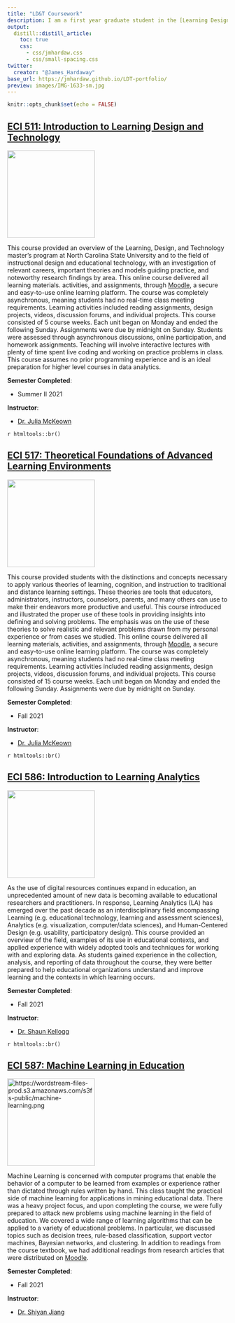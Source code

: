```yaml
---
title: "LD&T Coursework"
description: I am a first year graduate student in the [Learning Design & Technology](https://ced.ncsu.edu/graduate/programs/masters/learning-design-and-technology/) program within the North Carolina State University [College of Education](https://ced.ncsu.edu/). Additionally, I am working towards a [Certificate of Learning Analytics](https://ced.ncsu.edu/graduate/programs/certificate/learning-analytics/). Below is a summary of the coursework I've completed towards my M.Ed.
output:
  distill::distill_article:
    toc: true
    css:
      - css/jmhardaw.css
      - css/small-spacing.css
twitter:
  creator: "@James_Hardaway"
base_url: https://jmhardaw.github.io/LDT-portfolio/
preview: images/IMG-1633-sm.jpg
---
```


```r
knitr::opts_chunk$set(echo = FALSE)
```

## [ECI 511: Introduction to Learning Design and Technology](http://catalog.ncsu.edu/search/?P=ECI%20511)

::: float-left
<img src="images/LDTVenn.jpg" width="200px"/>

This course provided an overview of the Learning, Design, and Technology master's program at North Carolina State University and to the field of instructional design and educational technology, with an investigation of relevant careers, important theories and models guiding practice, and noteworthy research findings by area. This online course delivered all learning materials. activities, and assignments, through [Moodle](https://delta.ncsu.edu/learning-technology/instructional-tools/moodle/), a secure and easy-to-use online learning platform. The course was completely asynchronous, meaning students had no real-time class meeting requirements. Learning activities included reading assignments, design projects, videos, discussion forums, and individual projects. This course consisted of 5 course weeks. Each unit began on Monday and ended the following Sunday. Assignments were due by midnight on Sunday. Students were assessed through asynchronous discussions, online participation, and homework assignments. Teaching will involve interactive lectures with plenty of time spent live coding and working on practice problems in class. This course assumes no prior programming experience and is an ideal preparation for higher level courses in data analytics.
:::

<aside>

**Semester Completed**:

-   Summer II 2021

**Instructor**:

-   [Dr. Julia McKeown](https://ced.ncsu.edu/people/jomckeow/)

</aside>

`r htmltools::br()`

## [ECI 517: Theoretical Foundations of Advanced Learning Environments](http://catalog.ncsu.edu/search/?P=ECI%20517)

::: float-left
<img src="images/theory.jpg" width="200px"/>

This course provided students with the distinctions and concepts necessary to apply various theories of learning, cognition, and instruction to traditional and distance learning settings. These theories are tools that educators, administrators, instructors, counselors, parents, and many others can use to make their endeavors more productive and useful. This course introduced and illustrated the proper use of these tools in providing insights into defining and solving problems. The emphasis was on the use of these theories to solve realistic and relevant problems drawn from my personal experience or from cases we studied. This online course delivered all learning materials, activities, and assignments, through [Moodle](https://delta.ncsu.edu/learning-technology/instructional-tools/moodle/), a secure and easy-to-use online learning platform. The course was completely asynchronous, meaning students had no real-time class meeting requirements. Learning activities included reading assignments, design projects, videos, discussion forums, and individual projects. This course consisted of 15 course weeks. Each unit began on Monday and ended the following Sunday. Assignments were due by midnight on Sunday.
:::

<aside>

**Semester Completed**:

-   Fall 2021

**Instructor**:

-   [Dr. Julia McKeown](https://ced.ncsu.edu/people/jomckeow/)

</aside>

`r htmltools::br()`

## [ECI 586: Introduction to Learning Analytics](http://catalog.ncsu.edu/search/?P=ECI%20586)

::: float-left
<img src="images/stickers.jpg" width="200px"/>

As the use of digital resources continues expand in education, an unprecedented amount of new data is becoming available to educational researchers and practitioners. In response, Learning Analytics (LA) has emerged over the past decade as an interdisciplinary field encompassing Learning (e.g. educational technology, learning and assessment sciences), Analytics (e.g. visualization, computer/data sciences), and Human-Centered Design (e.g. usability, participatory design). This course provided an overview of the field, examples of its use in educational contexts, and applied experience with widely adopted tools and techniques for working with and exploring data. As students gained experience in the collection, analysis, and reporting of data throughout the course, they were better prepared to help educational organizations understand and improve learning and the contexts in which learning occurs.
:::

<aside>

**Semester Completed**:

-   Fall 2021

**Instructor**:

-   [Dr. Shaun Kellogg](https://ced.ncsu.edu/people/sbkellog/)

</aside>

`r htmltools::br()`

## [ECI 587: Machine Learning in Education](http://catalog.ncsu.edu/search/?P=ECI%20587)

::: float-left
[![](images/Machine-Learning.jpg "https://wordstream-files-prod.s3.amazonaws.com/s3fs-public/machine-learning.png"){width="200"}](https://wordstream-files-prod.s3.amazonaws.com/s3fs-public/machine-learning.png)

Machine Learning is concerned with computer programs that enable the behavior of a computer to be learned from examples or experience rather than dictated through rules written by hand. This class taught the practical side of machine learning for applications in mining educational data. There was a heavy project focus, and upon completing the course, we were fully prepared to attack new problems using machine learning in the field of education. We covered a wide range of learning algorithms that can be applied to a variety of educational problems. In particular, we discussed topics such as decision trees, rule-based classification, support vector machines, Bayesian networks, and clustering. In addition to readings from the course textbook, we had additional readings from research articles that were distributed on [Moodle](https://delta.ncsu.edu/learning-technology/instructional-tools/moodle/).
:::

<aside>

**Semester Completed**:

-   Fall 2021

**Instructor**:

-   [Dr. Shiyan Jiang](https://ced.ncsu.edu/people/sjiang24/)

</aside>
